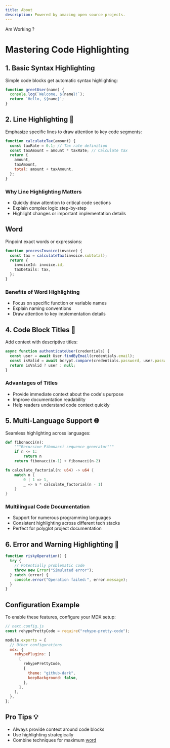 ```yaml
---
title: About
description: Powered by amazing open source projects.
---
```


Am Working ?

# Mastering Code Highlighting

## 1. Basic Syntax Highlighting

Simple code blocks get automatic syntax highlighting:

```javascript
function greetUser(name) {
  console.log(`Welcome, ${name}!`);
  return `Hello, ${name}`;
}
```

## 2. Line Highlighting 🎯

Emphasize specific lines to draw attention to key code segments:

```javascript {2-3}
function calculateTax(amount) {
  const taxRate = 0.1; // Tax rate definition
  const taxAmount = amount * taxRate; // Calculate tax
  return {
    amount,
    taxAmount,
    total: amount + taxAmount,
  };
}
```

### Why Line Highlighting Matters

- Quickly draw attention to critical code sections
- Explain complex logic step-by-step
- Highlight changes or important implementation details

## Word

Pinpoint exact words or expressions:

```typescript /calculateTax/
function processInvoice(invoice) {
  const tax = calculateTax(invoice.subtotal);
  return {
    invoiceId: invoice.id,
    taxDetails: tax,
  };
}
```

### Benefits of Word Highlighting

- Focus on specific function or variable names
- Explain naming conventions
- Draw attention to key implementation details

## 4. Code Block Titles 📝

Add context with descriptive titles:

```javascript title="userAuthentication.js"
async function authenticateUser(credentials) {
  const user = await User.findByEmail(credentials.email);
  const isValid = await bcrypt.compare(credentials.password, user.passwordHash);
  return isValid ? user : null;
}
```

### Advantages of Titles

- Provide immediate context about the code's purpose
- Improve documentation readability
- Help readers understand code context quickly

## 5. Multi-Language Support 🌐

Seamless highlighting across languages:

```python
def fibonacci(n):
    """Recursive Fibonacci sequence generator"""
    if n <= 1:
        return n
    return fibonacci(n-1) + fibonacci(n-2)
```

```rust
fn calculate_factorial(n: u64) -> u64 {
    match n {
        0 | 1 => 1,
        _ => n * calculate_factorial(n - 1)
    }
}
```

### Multilingual Code Documentation

- Support for numerous programming languages
- Consistent highlighting across different tech stacks
- Perfect for polyglot project documentation

## 6. Error and Warning Highlighting 🚨

```javascript
function riskyOperation() {
  try {
    // Potentially problematic code
    throw new Error("Simulated error");
  } catch (error) {
    console.error("Operation failed:", error.message);
  }
}
```

## Configuration Example

To enable these features, configure your MDX setup:

```javascript
// next.config.js
const rehypePrettyCode = require("rehype-pretty-code");

module.exports = {
  // Other configurations
  mdx: {
    rehypePlugins: [
      [
        rehypePrettyCode,
        {
          theme: "github-dark",
          keepBackground: false,
        },
      ],
    ],
  },
};
```

## Pro Tips 💡

- Always provide context around code blocks
- Use highlighting strategically
- Combine techniques for maximum [word](#word)
